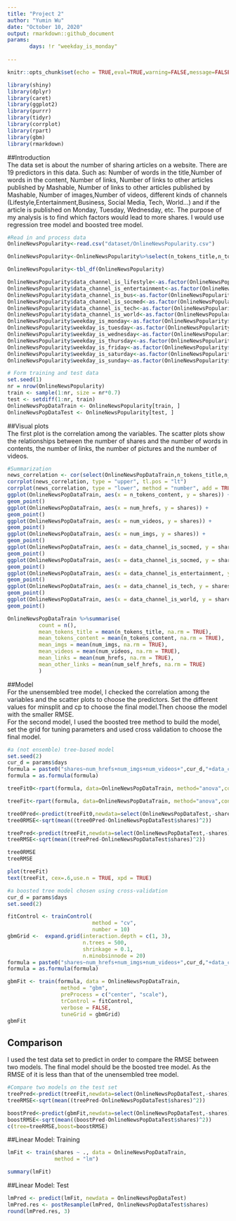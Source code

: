 ```yaml
---
title: "Project 2"
author: "Yumin Wu"
date: "October 10, 2020"
output: rmarkdown::github_document
params:
       days: !r "weekday_is_monday"
      
---
```


```r
knitr::opts_chunk$set(echo = TRUE,eval=TRUE,warning=FALSE,message=FALSE,error = FALSE)
```


```r
library(shiny)
library(dplyr)
library(caret)
library(ggplot2)
library(purrr)
library(tidyr)
library(corrplot)
library(rpart)
library(gbm)
library(rmarkdown)
```

##Introduction   
The data set is about the number of sharing articles on a website. There are 19 predictors in this data. Such as: Number of words in the title,Number of words in the content, Number of links, Number of links to other articles published by Mashable, Number of links to other articles published by Mashable, Number of images,Number of videos, different kinds of channels (Lifestyle,Entertainment,Business, Social Media, Tech, World...) and if the article is published on Monday, Tuesday, Wednesday, etc. The purpose of my analysis is to find which factors would lead to more shares. I would use regression tree model and boosted tree model.  


```r
#Read in and process data
OnlineNewsPopularity<-read.csv("dataset/OnlineNewsPopularity.csv")

OnlineNewsPopularity<-OnlineNewsPopularity%>%select(n_tokens_title,n_tokens_content,num_hrefs,num_self_hrefs,num_imgs,num_videos,data_channel_is_lifestyle,data_channel_is_entertainment,data_channel_is_bus,data_channel_is_socmed,data_channel_is_tech,data_channel_is_world,weekday_is_monday,weekday_is_tuesday,weekday_is_wednesday,weekday_is_thursday,weekday_is_friday,weekday_is_saturday,weekday_is_sunday,shares)

OnlineNewsPopularity<-tbl_df(OnlineNewsPopularity)

OnlineNewsPopularity$data_channel_is_lifestyle<-as.factor(OnlineNewsPopularity$data_channel_is_lifestyle)
OnlineNewsPopularity$data_channel_is_entertainment<-as.factor(OnlineNewsPopularity$data_channel_is_entertainment)
OnlineNewsPopularity$data_channel_is_bus<-as.factor(OnlineNewsPopularity$data_channel_is_bus)
OnlineNewsPopularity$data_channel_is_socmed<-as.factor(OnlineNewsPopularity$data_channel_is_socmed)
OnlineNewsPopularity$data_channel_is_tech<-as.factor(OnlineNewsPopularity$data_channel_is_tech)
OnlineNewsPopularity$data_channel_is_world<-as.factor(OnlineNewsPopularity$data_channel_is_world)
OnlineNewsPopularity$weekday_is_monday<-as.factor(OnlineNewsPopularity$weekday_is_monday)
OnlineNewsPopularity$weekday_is_tuesday<-as.factor(OnlineNewsPopularity$weekday_is_tuesday)
OnlineNewsPopularity$weekday_is_wednesday<-as.factor(OnlineNewsPopularity$weekday_is_wednesday)
OnlineNewsPopularity$weekday_is_thursday<-as.factor(OnlineNewsPopularity$weekday_is_thursday)
OnlineNewsPopularity$weekday_is_friday<-as.factor(OnlineNewsPopularity$weekday_is_friday)
OnlineNewsPopularity$weekday_is_saturday<-as.factor(OnlineNewsPopularity$weekday_is_saturday)
OnlineNewsPopularity$weekday_is_sunday<-as.factor(OnlineNewsPopularity$weekday_is_sunday)

```

```r
# Form training and test data
set.seed(1)
nr = nrow(OnlineNewsPopularity)
train <- sample(1:nr, size = nr*0.7)
test <- setdiff(1:nr, train)
OnlineNewsPopDataTrain <- OnlineNewsPopularity[train, ]
OnlineNewsPopDataTest <- OnlineNewsPopularity[test, ]
```


##Visual plots  
The first plot is the correlation among the variables.
The scatter plots show the relationships between the number of shares  and the number of words in contents, the number of links, the number of pictures and the number of videos.  

```r
#Summarization
news_correlation <- cor(select(OnlineNewsPopDataTrain,n_tokens_title,n_tokens_content,num_hrefs, num_self_hrefs,num_imgs,num_videos,shares))
corrplot(news_correlation, type = "upper", tl.pos = "lt")
corrplot(news_correlation, type = "lower", method = "number", add = TRUE, tl.pos = "n")
ggplot(OnlineNewsPopDataTrain, aes(x = n_tokens_content, y = shares)) +
geom_point() 
ggplot(OnlineNewsPopDataTrain, aes(x = num_hrefs, y = shares)) +
geom_point() 
ggplot(OnlineNewsPopDataTrain, aes(x = num_videos, y = shares)) +
geom_point() 
ggplot(OnlineNewsPopDataTrain, aes(x = num_imgs, y = shares)) +
geom_point()
ggplot(OnlineNewsPopDataTrain, aes(x = data_channel_is_socmed, y = shares)) +
geom_point() 
ggplot(OnlineNewsPopDataTrain, aes(x = data_channel_is_socmed, y = shares)) +
geom_point() 
ggplot(OnlineNewsPopDataTrain, aes(x = data_channel_is_entertainment, y = shares)) +
geom_point() 
ggplot(OnlineNewsPopDataTrain, aes(x = data_channel_is_tech, y = shares)) +
geom_point() 
ggplot(OnlineNewsPopDataTrain, aes(x = data_channel_is_world, y = shares)) +
geom_point() 

OnlineNewsPopDataTrain %>%summarise(
          count = n(),
          mean_tokens_title = mean(n_tokens_title, na.rm = TRUE),
          mean_tokens_content = mean(n_tokens_content, na.rm = TRUE),
          mean_imgs = mean(num_imgs, na.rm = TRUE),
          mean_videos = mean(num_videos, na.rm = TRUE),
          mean_links = mean(num_hrefs, na.rm = TRUE),
          mean_other_links = mean(num_self_hrefs, na.rm = TRUE)
          )
```


##Model  
For the unensembled tree model, I checked the correlation among the variables and the scatter plots to choose the predictors. Set the different values for minsplit and cp to choose the final model.Then choose the model with the smaller RMSE.  
For the second model, I used the boosted tree method to build the model, set the grid for tuning parameters and used cross validation to choose the final model.  

```r
#a (not ensemble) tree-based model
set.seed(2)
cur_d = params$days
formula = paste0("shares~num_hrefs+num_imgs+num_videos+",cur_d,"+data_channel_is_world+data_channel_is_tech+data_channel_is_socmed+data_channel_is_bus+data_channel_is_entertainment")
formula = as.formula(formula)

treeFit0<-rpart(formula, data=OnlineNewsPopDataTrain, method="anova",control=rpart.control(minsplit=20, cp=0.001) )

treeFit<-rpart(formula, data=OnlineNewsPopDataTrain, method="anova",control=rpart.control(minsplit=30, cp=0.001) )

tree0Pred<-predict(treeFit0,newdata=select(OnlineNewsPopDataTest,-shares))
tree0RMSE<-sqrt(mean((tree0Pred-OnlineNewsPopDataTest$shares)^2))

treePred<-predict(treeFit,newdata=select(OnlineNewsPopDataTest,-shares))
treeRMSE<-sqrt(mean((treePred-OnlineNewsPopDataTest$shares)^2))

tree0RMSE
treeRMSE

plot(treeFit)
text(treeFit, cex=.6,use.n = TRUE, xpd = TRUE)
```

```r
#a boosted tree model chosen using cross-validation
cur_d = params$days
set.seed(2)

fitControl <- trainControl(
                           method = "cv",
                           number = 10)
gbmGrid <-  expand.grid(interaction.depth = c(1, 3), 
                        n.trees = 500, 
                        shrinkage = 0.1,
                        n.minobsinnode = 20)
formula = paste0("shares~num_hrefs+num_imgs+num_videos+",cur_d,"+data_channel_is_world+data_channel_is_tech+data_channel_is_socmed+data_channel_is_bus+data_channel_is_entertainment")
formula = as.formula(formula)

gbmFit <- train(formula, data = OnlineNewsPopDataTrain, 
                 method = "gbm", 
                 preProcess = c("center", "scale"),
                 trControl = fitControl, 
                 verbose = FALSE, 
                 tuneGrid = gbmGrid)
gbmFit

```

## Comparison  
I used the test data set to predict in order to compare the RMSE between two models. The final model should be the boosted tree model. As the RMSE of it is less than that of the unensembled tree model.
```r
#Compare two models on the test set
treePred<-predict(treeFit,newdata=select(OnlineNewsPopDataTest,-shares))
treeRMSE<-sqrt(mean((treePred-OnlineNewsPopDataTest$shares)^2))

boostPred<-predict(gbmFit,newdata=select(OnlineNewsPopDataTest,-shares),n.trees=500)
boostRMSE<-sqrt(mean((boostPred-OnlineNewsPopDataTest$shares)^2))
c(tree=treeRMSE,boost=boostRMSE)

```


##Linear Model: Training

```r
lmFit <- train(shares ~ ., data = OnlineNewsPopDataTrain,
               method = "lm")

summary(lmFit)
```


##Linear Model: Test  

```r
lmPred <- predict(lmFit, newdata = OnlineNewsPopDataTest)
lmPred.res <- postResample(lmPred, OnlineNewsPopDataTest$shares)
round(lmPred.res, 3)
```










